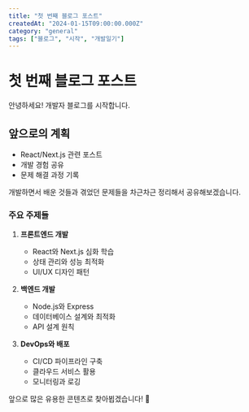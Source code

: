 ```yaml
---
title: "첫 번째 블로그 포스트"
createdAt: "2024-01-15T09:00:00.000Z"
category: "general"
tags: ["블로그", "시작", "개발일기"]
---
```


# 첫 번째 블로그 포스트

안녕하세요! 개발자 블로그를 시작합니다.

## 앞으로의 계획

- React/Next.js 관련 포스트
- 개발 경험 공유
- 문제 해결 과정 기록

개발하면서 배운 것들과 겪었던 문제들을 차근차근 정리해서 공유해보겠습니다.

### 주요 주제들

1. **프론트엔드 개발**

   - React와 Next.js 심화 학습
   - 상태 관리와 성능 최적화
   - UI/UX 디자인 패턴

2. **백엔드 개발**

   - Node.js와 Express
   - 데이터베이스 설계와 최적화
   - API 설계 원칙

3. **DevOps와 배포**
   - CI/CD 파이프라인 구축
   - 클라우드 서비스 활용
   - 모니터링과 로깅

앞으로 많은 유용한 콘텐츠로 찾아뵙겠습니다! 🚀
